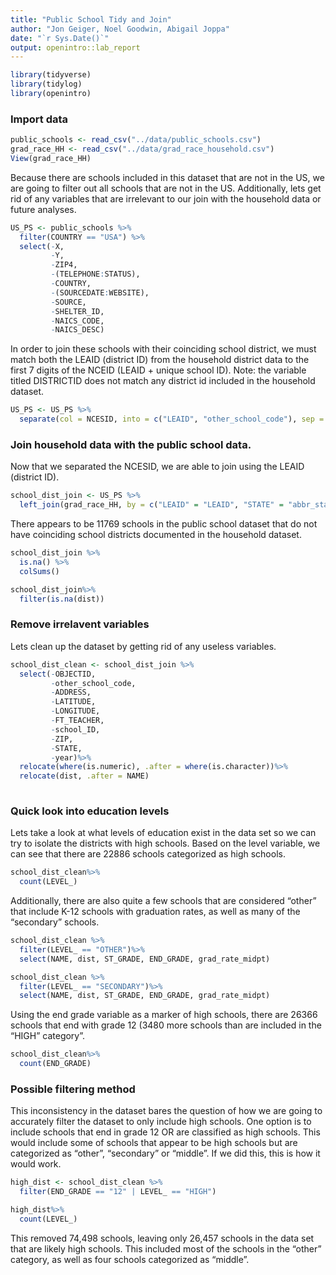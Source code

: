 ```yaml
---
title: "Public School Tidy and Join"
author: "Jon Geiger, Noel Goodwin, Abigail Joppa"
date: "`r Sys.Date()`"
output: openintro::lab_report
---
```


```r
library(tidyverse)
library(tidylog)
library(openintro)
```


### Import data

```r
public_schools <- read_csv("../data/public_schools.csv")
grad_race_HH <- read_csv("../data/grad_race_household.csv")
View(grad_race_HH)
```

Because there are schools included in this dataset that are not in the US, we are going to filter out all schools that are not in the US. Additionally, lets get rid of any variables that are irrelevant to our join with the household data or future analyses. 
```r

US_PS <- public_schools %>%
  filter(COUNTRY == "USA") %>%
  select(-X, 
         -Y, 
         -ZIP4, 
         -(TELEPHONE:STATUS), 
         -COUNTRY, 
         -(SOURCEDATE:WEBSITE), 
         -SOURCE, 
         -SHELTER_ID, 
         -NAICS_CODE, 
         -NAICS_DESC)

```



In order to join these schools with their coinciding school district, we must match both the LEAID (district ID) from the household district data to the first 7 digits of the NCEID (LEAID + unique school ID). Note: the variable titled DISTRICTID does not match any district id included in the household dataset. 
```r
US_PS <- US_PS %>%
  separate(col = NCESID, into = c("LEAID", "other_school_code"), sep = 7) 
```



### Join household data with the public school data. 

Now that we separated the NCESID, we are able to join using the LEAID (district ID). 
```r
school_dist_join <- US_PS %>%
  left_join(grad_race_HH, by = c("LEAID" = "LEAID", "STATE" = "abbr_state"))
```

There appears to be 11769 schools in the public school dataset that do not have coinciding school districts documented in the household dataset. 

```r
school_dist_join %>%
  is.na() %>%
  colSums()

school_dist_join%>%
  filter(is.na(dist))
```

### Remove irrelavent variables 

Lets clean up the dataset by getting rid of any useless variables. 
```r

school_dist_clean <- school_dist_join %>%
  select(-OBJECTID, 
         -other_school_code, 
         -ADDRESS, 
         -LATITUDE, 
         -LONGITUDE, 
         -FT_TEACHER, 
         -school_ID,
         -ZIP, 
         -STATE, 
         -year)%>%
  relocate(where(is.numeric), .after = where(is.character))%>%
  relocate(dist, .after = NAME)
  
```

### Quick look into education levels

Lets take a look at what levels of education exist in the data set so we can try to isolate the districts with high schools. Based on the level variable, we can see that there are 22886 schools categorized as high schools. 

```r
school_dist_clean%>%
  count(LEVEL_) 
```

Additionally, there are also quite a few schools that are considered "other" that include K-12 schools with graduation rates, as well as many of the "secondary" schools. 

```r
school_dist_clean %>% 
  filter(LEVEL_ == "OTHER")%>%
  select(NAME, dist, ST_GRADE, END_GRADE, grad_rate_midpt)

school_dist_clean %>% 
  filter(LEVEL_ == "SECONDARY")%>%
  select(NAME, dist, ST_GRADE, END_GRADE, grad_rate_midpt)
```

Using the end grade variable as a marker of high schools, there are 26366 schools that end with grade 12 (3480 more schools than are included in the "HIGH" category".

```r
school_dist_clean%>%
  count(END_GRADE) 

```

### Possible filtering method

This inconsistency in the dataset bares the question of how we are going to accurately filter the dataset to only include high schools. One option is to include schools that end in grade 12 OR are classified as high schools. This would include some of schools that appear to be high schools but are categorized as "other", "secondary" or "middle". If we did this, this is how it would work.

```r
high_dist <- school_dist_clean %>%
  filter(END_GRADE == "12" | LEVEL_ == "HIGH")

high_dist%>%
  count(LEVEL_) 
```
This removed 74,498 schools, leaving only 26,457 schools in the data set that are likely high schools. This included most of the schools in the "other" category, as well as four schools categorized as "middle".



